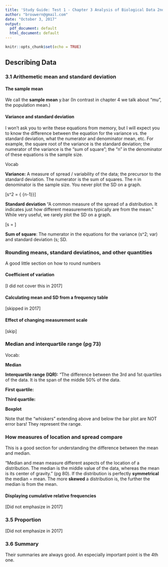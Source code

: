 ```yaml
---
title: 'Study Guide: Test 1 - Chapter 3 Analysis of Biological Data 2nd ed.'
author: "brouwern@gmail.com"
date: "October 3, 2017"
output:
  pdf_document: default
  html_document: default
---
```


```r
knitr::opts_chunk$set(echo = TRUE)
```

## Describing Data

### 3.1 Arithemetic mean and standard deviation

#### The sample mean

We call the **sample mean** y.bar (In contrast in chapter 4 we talk about "mu", the population mean.)

#### Variance and standard deviation

I won't ask you to write these equations from memory, but I will expect you to know the difference between the equation for the variance vs. the standard deviation, what the numerator and denominator mean, etc.  For example, the square root of the variance is the standard deviation; the numerator of the variance is the "sum of square"; the "n" in the denominator of these equations is the sample size.


Vocab

**Variance:** A measure of spread / variability of the data; the precursor to the standard deviation.  The numerator is the sum of squares.  The n in denominator is the sample size.  You never plot the SD on a graph.

\[s^2 = {\frac{\sum\limits_{i=1}^{n} \left(Y_{i} - \bar{Y}\right)^{2}} {n-1}}\]


**Standard deviation** "A common measure of the spread of a distribution.  It indicates just how different measurements typically are from the mean."  While very useful, we rarely plot the SD on a graph.

\[s = \sqrt{\frac{\sum\limits_{i=1}^{n} \left(Y_{i} - \bar{Y}\right)^{2}} {n-1}}\]


**Sum of square**: The numerator in the equations for the variance (s^2; var) and standard deviation (s; SD.


### Rounding means, standard deviatinos, and other quantities

A good little section on how to round numbers

#### Coefficient of variation

[I did not cover this in 2017]

#### Calculating mean and SD from a frequency table

[skipped in 2017]

#### Effect of changing measurement scale

[skip]

### Median and interquartile range (pg 73)

Vocab:

**Median**

**Interquartile range (IQR):** "The difference between the 3rd and 1st quartiles of the data.  It is the span of the middle 50% of the data.

**First quartile:**

**Third quartile:**

**Boxplot**

Note that the "whiskers" extending above and below the bar plot are NOT error bars!  They represent the range.

### How measures of location and spread compare

This is a good section for understanding the difference between the mean and median.

"Median and mean measure different aspects of the location of a distribution.  The median is the middle value of the data, whereas the mean is its center of gravity." (pg 80).  If the distribution is perfectly **symmetrical** the median = mean.  The more **skewed** a distribution is, the further the median is from the mean.


#### Displaying cumulative relative frequencies

[Did not emphasize in 2017]

### 3.5 Proportion

[Did not emphasize in 2017]


### 3.6 Summary

Their summaries are always good.  An especially important point is the 4th one.


